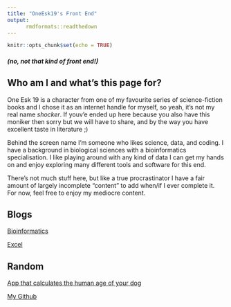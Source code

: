 ```yaml
---
title: "OneEsk19's Front End"
output: 
      rmdformats::readthedown
---
```


```r
knitr::opts_chunk$set(echo = TRUE)
```

##### (no, not that kind of front end!)

## Who am I and what's this page for?

One Esk 19 is a character from one of my favourite series of science-fiction books and I chose it as an internet handle for myself, so yeah, it's not my real name *shocker*. If youv'e ended up here because you also have this moniker then sorry but we will have to share, and by the way you have excellent taste in literature ;)

Behind the screen name I'm someone who likes science, data, and coding. I have a background in biological sciences with a bioinformatics specialisation. I like playing around with any kind of data I can get my hands on and enjoy exploring many different tools and software for this end. 

There's not much stuff here, but like a true procrastinator I have a fair amount of largely incomplete "content" to add when/if I ever complete it. For now, feel free to enjoy my mediocre content.


## Blogs

[Bioinformatics](https://oneesk19.github.io/pages/bioinformatics.hmtl)

[Excel](https://oneesk19.github.io/pages/excel.html)

## Random

[App that calculates the human age of your dog](https://oneesk19.shinyapps.io/dgapp/)

[My Github](https://github.com/OneEsk19)